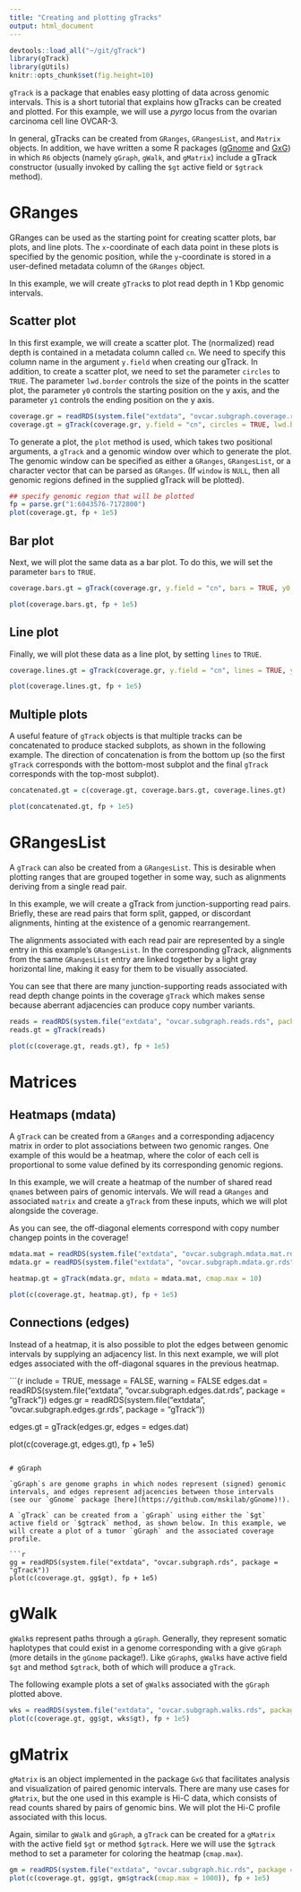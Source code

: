 ```yaml
---
title: "Creating and plotting gTracks"
output: html_document
---
```


```r
devtools::load_all("~/git/gTrack")
library(gTrack)
library(gUtils)
knitr::opts_chunk$set(fig.height=10)
```

`gTrack` is a package that enables easy plotting of data across genomic intervals. This is a short tutorial that explains how gTracks can be created and plotted. For this example, we will use a *pyrgo* locus from the ovarian carcinoma cell line OVCAR-3.

In general, gTracks can be created from `GRanges`, `GRangesList`, and `Matrix` objects. In addition, we have written a some R packages ([gGnome](https://github.com/mskilab/gGnome) and [GxG](https://github.com/mskilab/GxG)) in which `R6` objects (namely `gGraph`, `gWalk`, and `gMatrix`) include a gTrack constructor (usually invoked by calling the `$gt` active field or `$gtrack` method).

# GRanges

GRanges can be used as the starting point for creating scatter plots, bar plots, and line plots. The `x`-coordinate of each data point in these plots is specified by the genomic position, while the `y`-coordinate is stored in a user-defined metadata column of the `GRanges` object.

In this example, we will create `gTrack`s to plot read depth in 1 Kbp genomic intervals.

## Scatter plot

In this first example, we will create a scatter plot. The (normalized) read depth is contained in a metadata column called `cn`. We need to specify this column name in the argument `y.field` when creating our gTrack. In addition, to create a scatter plot, we need to set the parameter `circles` to `TRUE`. The parameter `lwd.border` controls the size of the points in the scatter plot, the parameter `y0` controls the starting position on the y axis, and the parameter `y1` controls the ending position on the y axis.

```r
coverage.gr = readRDS(system.file("extdata", "ovcar.subgraph.coverage.rds", package = "gTrack"))
coverage.gt = gTrack(coverage.gr, y.field = "cn", circles = TRUE, lwd.border = 0.2, y0 = 0, y1 = 12)
```

To generate a plot, the `plot` method is used, which takes two positional arguments, a `gTrack` and a genomic window over which to generate the plot. The genomic window can be specified as either a `GRanges`, `GRangesList`, or a character vector that can be parsed as `GRanges`. (If `window` is `NULL`, then all genomic regions defined in the supplied gTrack will be plotted).

```r
## specify genomic region that will be plotted
fp = parse.gr("1:6043576-7172800")
plot(coverage.gt, fp + 1e5)
```

## Bar plot

Next, we will plot the same data as a bar plot. To do this, we will set the parameter `bars` to `TRUE`.

```r
coverage.bars.gt = gTrack(coverage.gr, y.field = "cn", bars = TRUE, y0 = 0, y1 = 12)

plot(coverage.bars.gt, fp + 1e5)
```

## Line plot

Finally, we will plot these data as a line plot, by setting `lines` to `TRUE`.

```r
coverage.lines.gt = gTrack(coverage.gr, y.field = "cn", lines = TRUE, y0 = 0, y1 = 12)

plot(coverage.lines.gt, fp + 1e5)
```

## Multiple plots

A useful feature of `gTrack` objects is that multiple tracks can be concatenated to produce stacked subplots, as shown in the following example. The direction of concatenation is from the bottom up (so the first `gTrack` corresponds with the bottom-most subplot and the final `gTrack` corresponds with the top-most subplot).

```r
concatenated.gt = c(coverage.gt, coverage.bars.gt, coverage.lines.gt)

plot(concatenated.gt, fp + 1e5)
```

# GRangesList

A `gTrack` can also be created from a `GRangesList`. This is desirable when plotting ranges that are grouped together in some way, such as alignments deriving from a single read pair.

In this example, we will create a gTrack from junction-supporting read pairs. Briefly, these are read pairs that form split, gapped, or discordant alignments, hinting at the existence of a genomic rearrangement. 

The alignments associated with each read pair are represented by a single entry in this example's `GRangesList`. In the corresponding gTrack, alignments from the same `GRangesList` entry are linked together by a light gray horizontal line, making it easy for them to be visually associated.

You can see that there are many junction-supporting reads associated with read depth change points in the coverage `gTrack` which makes sense because aberrant adjacencies can produce copy number variants.

```r
reads = readRDS(system.file("extdata", "ovcar.subgraph.reads.rds", package = "gTrack"))
reads.gt = gTrack(reads)

plot(c(coverage.gt, reads.gt), fp + 1e5)
```

# Matrices

## Heatmaps (mdata)

A `gTrack` can be created from a `GRanges` and a corresponding adjacency matrix in order to plot associations between two genomic ranges. One example of this would be a heatmap, where the color of each cell is proportional to some value defined by its corresponding genomic regions.

In this example, we will create a heatmap of the number of shared read `qname`s between pairs of genomic intervals. We will read a `GRanges` and associated `matrix` and create a `gTrack` from these inputs, which we will plot alongside the coverage.

As you can see, the off-diagonal elements correspond with copy number changep points in the coverage!

```r
mdata.mat = readRDS(system.file("extdata", "ovcar.subgraph.mdata.mat.rds", package = "gTrack"))
mdata.gr = readRDS(system.file("extdata", "ovcar.subgraph.mdata.gr.rds", package = "gTrack"))

heatmap.gt = gTrack(mdata.gr, mdata = mdata.mat, cmap.max = 10)

plot(c(coverage.gt, heatmap.gt), fp + 1e5)
```

## Connections (edges)

Instead of a heatmap, it is also possible to plot the edges between genomic intervals by supplying an adjacency list. In this next example, we will plot edges associated with the off-diagonal squares in the previous heatmap.

```{r include = TRUE, message = FALSE, warning = FALSE
edges.dat = readRDS(system.file("extdata", "ovcar.subgraph.edges.dat.rds", package = "gTrack"))
edges.gr = readRDS(system.file("extdata", "ovcar.subgraph.edges.gr.rds", package = "gTrack"))

edges.gt = gTrack(edges.gr, edges = edges.dat)

plot(c(coverage.gt, edges.gt), fp + 1e5)
```

# gGraph

`gGraph`s are genome graphs in which nodes represent (signed) genomic intervals, and edges represent adjacencies between those intervals (see our `gGnome` package [here](https://github.com/mskilab/gGnome)!).

A `gTrack` can be created from a `gGraph` using either the `$gt` active field or `$gtrack` method, as shown below. In this example, we will create a plot of a tumor `gGraph` and the associated coverage profile.

```r
gg = readRDS(system.file("extdata", "ovcar.subgraph.rds", package = "gTrack"))
plot(c(coverage.gt, gg$gt), fp + 1e5)
```

# gWalk

`gWalk`s represent paths through a `gGraph`. Generally, they represent somatic haplotypes that could exist in a genome corresponding with a give `gGraph` (more details in the `gGnome` package!). Like `gGraph`s, `gWalk`s have active field `$gt` and method `$gtrack`, both of which will produce a `gTrack`.

The following example plots a set of `gWalk`s associated with the `gGraph` plotted above.

```r
wks = readRDS(system.file("extdata", "ovcar.subgraph.walks.rds", package = "gTrack"))
plot(c(coverage.gt, gg$gt, wks$gt), fp + 1e5)
```

# gMatrix

`gMatrix` is an object implemented in the package `GxG` that facilitates analysis and visualization of paired genomic intervals. There are many use cases for `gMatrix`, but the one used in this example is Hi-C data, which consists of read counts shared by pairs of genomic bins. We will plot the Hi-C profile associated with this locus.

Again, similar to `gWalk` and `gGraph`, a `gTrack` can be created for a `gMatrix` with the active field `$gt` or method `$gtrack`. Here we will use the `$gtrack` method to set a parameter for coloring the heatmap (`cmap.max`).

```r
gm = readRDS(system.file("extdata", "ovcar.subgraph.hic.rds", package = "gTrack"))
plot(c(coverage.gt, gg$gt, gm$gtrack(cmap.max = 1000)), fp + 1e5)
```
